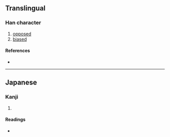 {{character info/new}}
==Translingual==

===Han character===
{{Han char|rn=85|rad=水|as=09|sn=12|four=|canj=EDLN|ids=⿰氵剌}}

# [[oppose]]d
# [[bias]]ed

====References====
* {{Han ref|kx=0639.111|hdz=31671.011|uh=6E82|ud=28290}}

----

==Japanese==

===Kanji===
{{ja-kanji|grade=|rs=水09}}

# {{rfdef|ja|sort=水09}}

====Readings====
* {{ja-readings|on=[[らつ]] (ratsu)|kun=}}